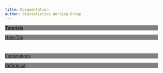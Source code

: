 ```yaml
---
title: Documentation
author: Biostatistics Working Group
---
```


::: {.grid}
::: {.g-col-6}
::: {style="background-color: gray;"}
[**Tutorials**](./tutorials.qmd){.btn .btn-primary .btn-outline-warning .btn-lg .btn-block .btn role="link" data-toggle="tooltip" title="Link to the Tutorials documentation"}
:::
:::
::: {.g-col-6}
::: {style="background-color: gray;"}
[How-Tos](./howto.qmd){.btn .btn-primary  .btn-outline-warning .btn-lg .btn-block .btn role="button" data-toggle="tooltip" title="Link to the How-Tos documentation"}
:::
:::
:::

<br>

::: {.grid}
::: {.g-col-6}
::: {style="background-color: gray;"}
[Explanations](./explanations.qmd){.btn .btn-outline-warning .btn-lg .btn role="button"  data-toggle="tooltip" title="Link to the Explanations documentation"}
:::
:::
::: {.g-col-6}
::: {style="background-color: gray;"}
[Reference](./reference.qmd){.btn .btn-outline-warning .btn-lg .btn role="button" data-toggle="tooltip" title="Link to the Reference documentation"}
:::
:::
:::

<br>